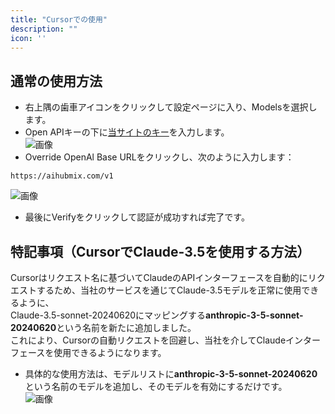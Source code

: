 ```yaml
---
title: "Cursorでの使用"
description: ""
icon: ''
---
```


## 通常の使用方法
- 右上隅の歯車アイコンをクリックして設定ページに入り、Modelsを選択します。  
- Open APIキーの下に[当サイトのキー](https://aihubmix.com/token)を入力します。  
![画像](../media/cur1.png)
- Override OpenAl Base URLをクリックし、次のように入力します：  
```
https://aihubmix.com/v1
```  
![画像](../media/cur2.png)
- 最後にVerifyをクリックして認証が成功すれば完了です。

## 特記事項（CursorでClaude-3.5を使用する方法）
Cursorはリクエスト名に基づいてClaudeのAPIインターフェースを自動的にリクエストするため、当社のサービスを通じてClaude-3.5モデルを正常に使用できるように、  
Claude-3.5-sonnet-20240620にマッピングする**anthropic-3-5-sonnet-20240620**という名前を新たに追加しました。  
これにより、Cursorの自動リクエストを回避し、当社を介してClaudeインターフェースを使用できるようになります。  
- 具体的な使用方法は、モデルリストに**anthropic-3-5-sonnet-20240620**という名前のモデルを追加し、そのモデルを有効にするだけです。  
![画像](../media/cur3.png)